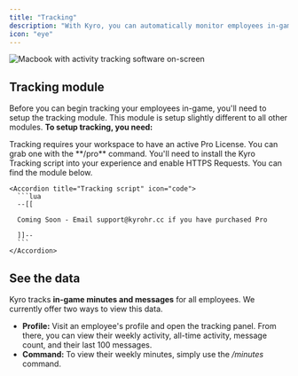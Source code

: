 ```yaml
---
title: "Tracking"
description: "With Kyro, you can automatically monitor employees in-game"
icon: "eye"
---
```


![Macbook with activity tracking software on-screen](images/activity.png)

## Tracking module

Before you can begin tracking your employees in-game, you'll need to setup the tracking module. This module is setup slightly different to all other modules. **To setup tracking, you need:**

<AccordionGroup>
  <Accordion title="Pro License" icon="heart">
    Tracking requires your workspace to have an active Pro License. You can grab one with the **/pro** command.
  </Accordion>
  <Accordion title="Installed code" icon="file-code">
    You'll need to install the Kyro Tracking script into your experience and enable HTTPS Requests. You can find the module below.

    <Accordion title="Tracking script" icon="code">
      ```lua
      --[[
      
      Coming Soon - Email support@kyrohr.cc if you have purchased Pro
      
      ]]--
      ```
    </Accordion>
  </Accordion>
</AccordionGroup>

## See the data

Kyro tracks **in-game minutes and messages** for all employees. We currently offer two ways to view this data.

- **Profile:** Visit an employee's profile and open the tracking panel. From there, you can view their weekly activity, all-time activity, message count, and their last 100 messages.
- **Command:** To view their weekly minutes, simply use the _/minutes_ command.
